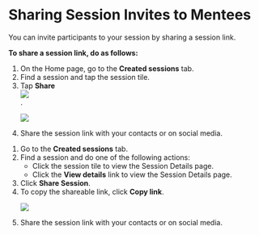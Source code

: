 
# Sharing Session Invites to Mentees

You can invite participants to your session by sharing a session link.

**To share a session link, do as follows:**

<Tabs>
<TabItem value="mentored mobile application" label="Mobile App" default>
<ol>
<li>On the Home page, go to the <b>Created sessions</b> tab.</li>
<li>Find a session and tap the session tile.</li>
<li>Tap <b>Share</b> <div class="inlineImg"><img src={ShareIcon} /></div>. 
<p>
    <img src={ShareSessionHost} />
</p>
</li>
<li>Share the session link with your contacts or on social media.</li>
</ol>
</TabItem>
<TabItem value="mentored portal" label="Web Portal">
<ol>
<li>Go to the <b>Created sessions</b> tab.</li>
<li>Find a session and do one of the following actions: 
    <ul>
    <li>Click the session tile to view the Session Details page.</li>
    <li>Click the <b>View details</b> link to view the Session Details page.</li>
    </ul>
</li> 
<li>Click <b>Share Session</b>.</li>
<li>To copy the shareable link, click <b>Copy link</b>. 
<p>
    <img src={PortalShareSessionHost} />
</p>
</li>
<li>Share the session link with your contacts or on social media.</li>
</ol>
</TabItem>
</Tabs>
